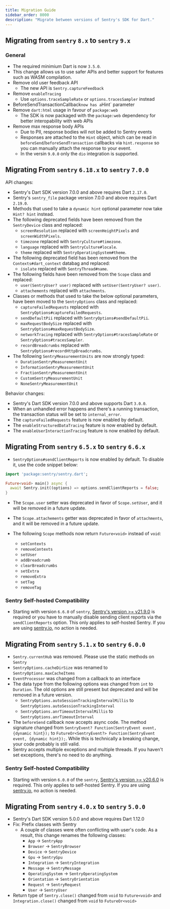```yaml
---
title: Migration Guide
sidebar_order: 8000
description: "Migrate between versions of Sentry's SDK for Dart."
---
```


## Migrating from `sentry` `8.x` to `sentry` `9.x`

### General

- The required minimium Dart is now `3.5.0`. 
 - This change allows us to use safer APIs and better support for features such as WASM compilation.
- Remove old user feedback API
  - The new API is `Sentry.captureFeedback`
- Remove `enableTracing`
  - Use `options.traceSampleRate` or `options.tracesSampler` instead
- BeforeSendTransactionCallback` now has a `Hint` parameter
- Remove `dart:html` usage in favour of `package:web`
  - The SDK is now packaged with the `package:web` dependency for better interopability with web APIs
- Remove max response body APIs
  - Due to PII, response bodies will not be added to Sentry events
  - Responses are attached to the `Hint` object, which can be read in `beforeSend`/`beforeSendTransaction` callbacks via `hint.response` so you can manually attach the response to your event.
  - In the versin `9.0.0` only the `dio` integration is supported.

## Migrating From `sentry` `6.18.x` to `sentry` `7.0.0`

API changes:

- Sentry's Dart SDK version 7.0.0 and above requires Dart `2.17.0`.
- Sentry's `sentry_file` package version 7.0.0 and above requires Dart `2.19.0`.
- Methods that used to take a `dynamic hint` optional parameter now take `Hint? hint` instead.
- The following deprecated fields have been removed from the `SentryDevice` class and replaced:
  - `screenResolution` replaced with `screenHeightPixels` and `screenWidthPixels`.
  - `timezone` replaced with `SentryCulture#timezone`.
  - `language` replaced with `SentryCulture#locale`.
  - `theme` replaced with `SentryOperatingSystem#theme`.
- The following deprecated field has been removed from the `Contexts#dart_context` databag and replaced:
  - `isolate` replaced with `SentryThread#name`.
- The following fields have been removed from the `Scope` class and replaced:
  - `user(SentryUser? user)` replaced with `setUser(SentryUser? user)`.
  - `attachements` replaced with `attachments`.
- Classes or methods that used to take the below optional parameters, have been moved to the `SentryOptions` class and replaced:
  - `captureFailedRequests` replaced with `SentryOptions#captureFailedRequests`.
  - `sendDefaultPii` replaced with `SentryOptions#sendDefaultPii`.
  - `maxRequestBodySize` replaced with `SentryOptions#maxRequestBodySize`.
  - `networkTracing` replaced with `SentryOptions#tracesSampleRate` or `SentryOptions#tracesSampler`.
  - `recordBreadcrumbs` replaced with `SentryOptions#recordHttpBreadcrumbs`.
- The following `SentryMeasurementUnits` are now strongly typed:
  - `DurationSentryMeasurementUnit`
  - `InformationSentryMeasurementUnit`
  - `FractionSentryMeasurementUnit`
  - `CustomSentryMeasurementUnit`
  - `NoneSentryMeasurementUnit`

Behavior changes:

- Sentry's Dart SDK version 7.0.0 and above supports Dart `3.0.0`.
- When an unhandled error happens and there's a running transaction, the transaction status will be set to `internal_error`.
- The `captureFailedRequests` feature is now enabled by default.
- The `enableStructuredDataTracing` feature is now enabled by default.
- The `enableUserInteractionTracing` feature is now enabled by default.

## Migrating From `sentry` `6.5.x` to `sentry` `6.6.x`

- `SentryOptions#sendClientReports` is now enabled by default. To disable it, use the code snippet below:

```dart
import 'package:sentry/sentry.dart';

Future<void> main() async {
  await Sentry.init((options) => options.sendClientReports = false;
}
```

- The `Scope.user` setter was deprecated in favor of `Scope.setUser`, and it will be removed in a future update.

- The `Scope.attachements` getter was deprecated in favor of `attachments`, and it will be removed in a future update.

- The following `Scope` methods now return `Future<void>` instead of `void`:
  - `setContexts`
  - `removeContexts`
  - `setUser`
  - `addBreadcrumb`
  - `clearBreadcrumbs`
  - `setExtra`
  - `removeExtra`
  - `setTag`
  - `removeTag`

### Sentry Self-hosted Compatibility

- Starting with version `6.6.0` of `sentry`, [Sentry's version >= v21.9.0](https://github.com/getsentry/self-hosted/releases) is required or you have to manually disable sending client reports via the `sendClientReports` option. This only applies to self-hosted Sentry. If you are using [sentry.io](https://sentry.io), no action is needed.

## Migrating From `sentry` `5.1.x` to `sentry` `6.0.0`

- `Sentry.currentHub` was removed. Please use the static methods on `Sentry`
- `SentryOptions.cacheDirSize` was renamed to `SentryOptions.maxCacheItems`
- `EventProcessor` was changed from a callback to an interface
- The data type from the following options was changed from `int` to `Duration`. The old options are still present but deprecated and will be removed in a future version.
  - `SentryOptions.autoSessionTrackingIntervalMillis` to `SentryOptions.autoSessionTrackingInterval`
  - `SentryOptions.anrTimeoutIntervalMillis` to `SentryOptions.anrTimeoutInterval`
- The `beforeSend` callback now accepts async code. The method signature changed from `SentryEvent? Function(SentryEvent event, {dynamic hint});` to `FutureOr<SentryEvent?> Function(SentryEvent event, {dynamic hint});`. While this is technically a breaking change, your code probably is still valid.
- Sentry accepts multiple exceptions and multiple threads. If you haven't set exceptions, there's no need to do anything.

### Sentry Self-hosted Compatibility

- Starting with version `6.0.0` of the `sentry`, [Sentry's version >= v20.6.0](https://github.com/getsentry/self-hosted/releases) is required. This only applies to self-hosted Sentry. If you are using [sentry.io](https://sentry.io), no action is needed.

## Migrating From `sentry` `4.0.x` to `sentry` `5.0.0`

- Sentry's Dart SDK version 5.0.0 and above requires Dart 1.12.0
- Fix: Prefix classes with Sentry
  - A couple of classes were often conflicting with user's code.
    As a result, this change renames the following classes:
    - `App` -> `SentryApp`
    - `Browser` -> `SentryBrowser`
    - `Device` -> `SentryDevice`
    - `Gpu` -> `SentryGpu`
    - `Integration` -> `SentryIntegration`
    - `Message` -> `SentryMessage`
    - `OperatingSystem` -> `SentryOperatingSystem`
    - `Orientation` -> `SentryOrientation`
    - `Request` -> `SentryRequest`
    - `User` -> `SentryUser`
- Return type of `Sentry.close()` changed from `void` to `Future<void>` and `Integration.close()` changed from `void` to `FutureOr<void>`

